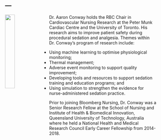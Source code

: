 ---
---


<img src="images/bio-pic.jpg" style="width:25%; margin-right: 20px" align="left">

Dr. Aaron Conway holds the RBC Chair in Cardiovascular Nursing Research at the Peter Munk Cardiac Centre and the University of Toronto. His research aims to improve patient safety during procedural sedation and analgesia. Themes within Dr. Conway’s program of research include:

- Using machine learning to optimise physiological monitoring;
- Thermal management;
- Adverse event monitoring to support quality improvement;
- Developing tools and resources to support sedation training and education programs; and
- Using simulation to strengthen the evidence for nurse-administered sedation practice.


Prior to joining Bloomberg Nursing, Dr. Conway was a Senior Research Fellow at the School of Nursing and Institute of Health & Biomedical Innovation, Queensland University of Technology, Australia where he held a National Health and Medical Research Council Early Career Fellowship from 2014-2018.